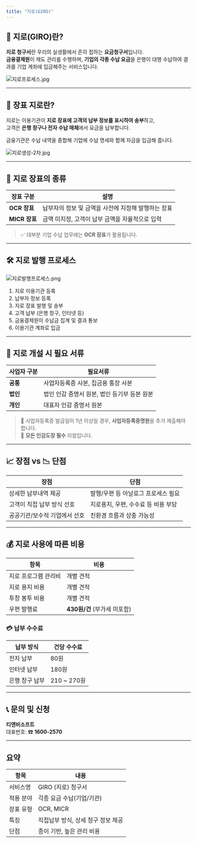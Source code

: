 ```yaml
---
title: "지로(GIRO)"
---
```


## 📄 지로(GIRO)란?

**지로 청구서**란 우리의 실생활에서 흔히 접하는 **요금청구서**입니다.\
**금융결제원**이 제도 관리를 수행하며, **기업의 각종 수납 요금**을 은행이 대행 수납하여 결과를 기업 계좌에 입금해주는 서비스입니다.

![지로프로세스.jpg](/images/지로프로세스.jpg)

---

## 🧾 장표 지로란?

지로는 이용기관이 **지로 장표에 고객의 납부 정보를 표시하여 송부**하고,\
고객은 **은행 창구나 전자 수납 매체**에서 요금을 납부합니다.

금융기관은 수납 내역을 종합해 기업에 수납 명세와 함께 자금을 입금해 줍니다.

![지로생성-2차.jpg](/images/지로생성-2차.jpg)

---

## 🧩 지로 장표의 종류

| 장표 구분       | 설명                            |
| ----------- | ----------------------------- |
| **OCR 장표**  | 납부자의 정보 및 금액을 사전에 지정해 발행하는 장표 |
| **MICR 장표** | 금액 미지정, 고객이 납부 금액을 자율적으로 입력   |

> ✅ 대부분 기업 수납 업무에는 **OCR 장표**가 활용됩니다.

---

## 🛠️ 지로 발행 프로세스

![지로발행프로세스.png](/images/지로발행프로세스.png)

1. 지로 이용기관 등록
2. 납부자 정보 등록
3. 지로 장표 발행 및 송부
4. 고객 납부 (은행 창구, 인터넷 등)
5. 금융결제원이 수납금 집계 및 결과 통보
6. 이용기관 계좌로 입금

---

## 📝 지로 개설 시 필요 서류

| 사업자 구분 | 필요서류                       |
| ------ | -------------------------- |
| **공통** | 사업자등록증 사본, 집금용 통장 사본       |
| **법인** | 법인 인감 증명서 원본, 법인 등기부 등본 원본 |
| **개인** | 대표자 인감 증명서 원본              |

> 📌 사업자등록증 발급일이 1년 이상일 경우, **사업자등록증명원**을 추가 제출해야 합니다.\
> 📌 **모든 인감도장 필수** 지참입니다.

---

## 📈 장점 vs 📉 단점

| 장점               | 단점                    |
| ---------------- | --------------------- |
| 상세한 납부내역 제공      | 발행/우편 등 아날로그 프로세스 필요  |
| 고객이 직접 납부 방식 선호  | 지로용지, 우편, 수수료 등 비용 부담 |
| 공공기관/보수적 기업에서 선호 | 친환경 흐름과 상충 가능성        |

---

## 💰 지로 사용에 따른 비용

| 항목          | 비용                   |
| ----------- | -------------------- |
| 지로 프로그램 관리비 | 개별 견적                |
| 지로 용지 비용    | 개별 견적                |
| 투창 봉투 비용    | 개별 견적                |
| 우편 발행료      | **430원/건** (부가세 미포함) |

### 💳 납부 수수료

| 납부 방식    | 건당 수수료     |
| -------- | ---------- |
| 전자 납부    | 80원        |
| 인터넷 납부   | 180원       |
| 은행 창구 납부 | 210 ~ 270원 |

---

## 📞 문의 및 신청

**티앤비소프트**\
대표번호: ☎ **1600-2570**

---

## 요약

| 항목    | 내용                   |
| ----- | -------------------- |
| 서비스명  | GIRO (지로) 청구서        |
| 적용 분야 | 각종 요금 수납(기업/기관)      |
| 장표 유형 | OCR, MICR            |
| 특징    | 직접납부 방식, 상세 청구 정보 제공 |
| 단점    | 종이 기반, 높은 관리 비용      |